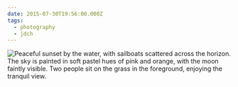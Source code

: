 ```yaml
---
date: 2015-07-30T19:56:00.000Z
tags:
  - photography
  - jdch
---
```

![Peaceful sunset by the water, with sailboats scattered across the horizon. The sky is painted in soft pastel hues of pink and orange, with the moon faintly visible. Two people sit on the grass in the foreground, enjoying the tranquil view.](/assets/photos/20150730-IMG_1953.jpg)
